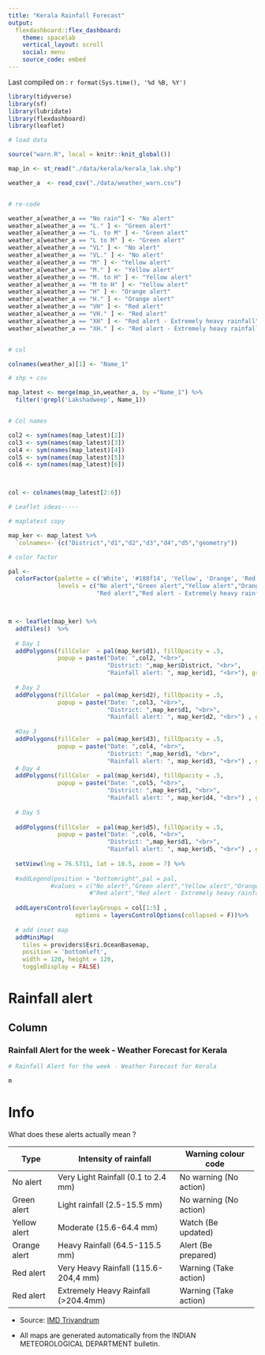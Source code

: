 ```yaml
---
title: "Kerala Rainfall Forecast"
output: 
  flexdashboard::flex_dashboard:
    theme: spacelab
    vertical_layout: scroll
    social: menu
    source_code: embed
---
```

Last compiled on : `r format(Sys.time(), '%d %B, %Y')`



```r

library(tidyverse)
library(sf)
library(lubridate)
library(flexdashboard)
library(leaflet)

# load data

source("warn.R", local = knitr::knit_global())

map_in <- st_read("./data/kerala/kerala_lak.shp")

weather_a  <- read_csv("./data/weather_warn.csv")


# re-code

weather_a[weather_a == "No rain"] <- "No alert"
weather_a[weather_a == "L." ] <- "Green alert"
weather_a[weather_a == "L. to M" ] <- "Green alert"
weather_a[weather_a == "L to M" ] <- "Green alert"
weather_a[weather_a == "VL" ] <- "No alert"
weather_a[weather_a == "VL." ] <- "No alert"
weather_a[weather_a == "M" ] <- "Yellow alert"
weather_a[weather_a == "M." ] <- "Yellow alert"
weather_a[weather_a == "M. to H" ] <- "Yellow alert"
weather_a[weather_a == "M to H" ] <- "Yellow alert"
weather_a[weather_a == "H" ] <- "Orange alert"
weather_a[weather_a == "H." ] <- "Orange alert"
weather_a[weather_a == "VH" ] <- "Red alert"
weather_a[weather_a == "VH." ] <- "Red alert"
weather_a[weather_a == "XH" ] <- "Red alert - Extremely heavy rainfall"
weather_a[weather_a == "XH." ] <- "Red alert - Extremely heavy rainfall"


# col

colnames(weather_a)[1] <- "Name_1"

# shp + csv

map_latest <- merge(map_in,weather_a, by ="Name_1") %>% 
  filter(!grepl('Lakshadweep', Name_1))


# Col names

col2 <- sym(names(map_latest)[2])
col3 <- sym(names(map_latest)[3])
col4 <- sym(names(map_latest)[4])
col5 <- sym(names(map_latest)[5])
col6 <- sym(names(map_latest)[6])



col <- colnames(map_latest[2:6])

# Leaflet ideas-----

# maplatest copy

map_ker <- map_latest %>% 
  `colnames<-`(c("District","d1","d2","d3","d4","d5","geometry"))

# color factor

pal <- 
  colorFactor(palette = c('White', '#188f14', 'Yellow', 'Orange', 'Red', '#8B0000'), 
              levels = c("No alert","Green alert","Yellow alert","Orange alert",
                         "Red alert","Red alert - Extremely heavy rainfall"))



m <- leaflet(map_ker) %>% 
  addTiles()  %>% 
  
  # Day 1
  addPolygons(fillColor  = pal(map_ker$d1), fillOpacity = .5,
              popup = paste("Date: ",col2, "<br>",
                            "District: ",map_ker$District, "<br>",
                            "Rainfall alert: ", map_ker$d1, "<br>"), group = col[1]) %>% 
  
  # Day 2
  addPolygons(fillColor  = pal(map_ker$d2), fillOpacity = .5,
              popup = paste("Date: ",col3, "<br>",
                            "District: ",map_ker$d1, "<br>",
                            "Rainfall alert: ", map_ker$d2, "<br>") , group = col[2]) %>% 
  
  #Day 3
  addPolygons(fillColor  = pal(map_ker$d3), fillOpacity = .5,
              popup = paste("Date: ",col4, "<br>",
                            "District: ",map_ker$d1, "<br>",
                            "Rainfall alert: ", map_ker$d3, "<br>") , group = col[3]) %>% 
  # Day 4
  addPolygons(fillColor  = pal(map_ker$d4), fillOpacity = .5,
              popup = paste("Date: ",col5, "<br>",
                            "District: ",map_ker$d1, "<br>",
                            "Rainfall alert: ", map_ker$d4, "<br>") , group = col[4]) %>% 
  
  # Day 5
  
  addPolygons(fillColor  = pal(map_ker$d5), fillOpacity = .5,
              popup = paste("Date: ",col6, "<br>",
                            "District: ",map_ker$d1, "<br>",
                            "Rainfall alert: ", map_ker$d5, "<br>") , group = col[5]) %>% 
  
  setView(lng = 76.5711, lat = 10.5, zoom = 7) %>%
  
  #addLegend(position = "bottomright",pal = pal,
            #values = c("No alert","Green alert","Yellow alert","Orange alert",
                       #"Red alert","Red alert - Extremely heavy rainfall") ) %>% 
  
  addLayersControl(overlayGroups = col[1:5] ,
                   options = layersControlOptions(collapsed = F))%>% 
  
  # add inset map
  addMiniMap(
    tiles = providers$Esri.OceanBasemap,
    position = 'bottomleft', 
    width = 120, height = 120,
    toggleDisplay = FALSE)
```



Rainfall alert 
=====================================  

Column {.tabset}
-----------------------------------------------------------------------

### Rainfall Alert for the week - Weather Forecast for Kerala

```r
# Rainfall Alert for the week - Weather Forecast for Kerala

m
```


Info
=====================================  


What does these alerts actually mean ?
 
+--------------+--------------------------------------+------------------------+ 
| Type         | Intensity of rainfall                | Warning colour code    |
+==============+======================================+========================+
| No alert     | Very Light Rainfall (0.1 to 2.4 mm)  | No warning (No action) |
+--------------+--------------------------------------+------------------------+
| Green alert  | Light rainfall (2.5-15.5 mm)         | No warning (No action) |
+--------------+--------------------------------------+------------------------+
| Yellow alert | Moderate (15.6-64.4 mm)              | Watch (Be updated)     |
+--------------+--------------------------------------+------------------------+
| Orange alert | Heavy Rainfall (64.5-115.5 mm)       | Alert (Be prepared)    |
+--------------+--------------------------------------+------------------------+
| Red alert    | Very Heavy Rainfall (115.6-204,4 mm) | Warning (Take action)  |
+--------------+--------------------------------------+------------------------+
| Red alert    | Extremely Heavy Rainfall (>204.4mm)  | Warning (Take action)  |  
+--------------+--------------------------------------+------------------------+



* Source: [IMD Trivandrum](https://mausam.imd.gov.in/thiruvananthapuram)

* All maps are generated automatically from the INDIAN METEOROLOGICAL DEPARTMENT bulletin.
